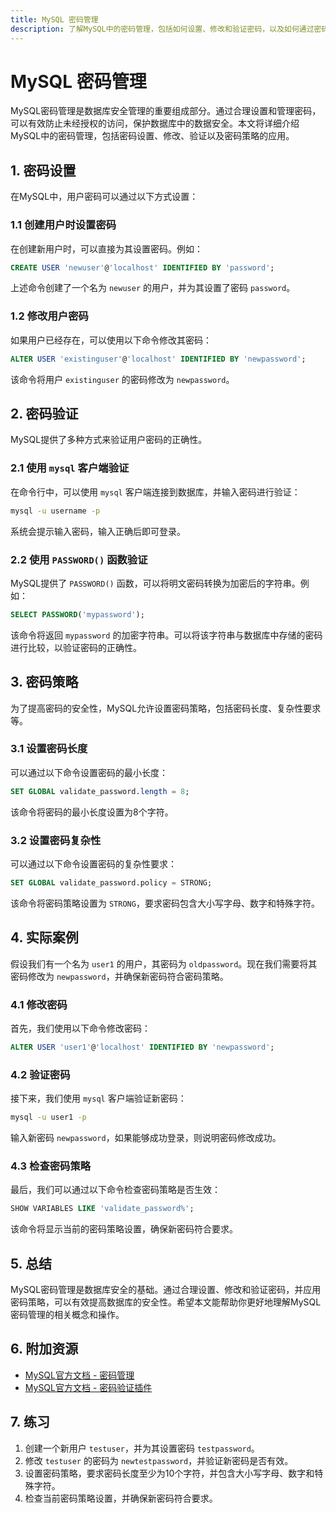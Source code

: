 ```yaml
---
title: MySQL 密码管理
description: 了解MySQL中的密码管理，包括如何设置、修改和验证密码，以及如何通过密码策略提高数据库安全性。
---
```


# MySQL 密码管理

MySQL密码管理是数据库安全管理的重要组成部分。通过合理设置和管理密码，可以有效防止未经授权的访问，保护数据库中的数据安全。本文将详细介绍MySQL中的密码管理，包括密码设置、修改、验证以及密码策略的应用。

## 1. 密码设置

在MySQL中，用户密码可以通过以下方式设置：

### 1.1 创建用户时设置密码

在创建新用户时，可以直接为其设置密码。例如：

```sql
CREATE USER 'newuser'@'localhost' IDENTIFIED BY 'password';
```

上述命令创建了一个名为 `newuser` 的用户，并为其设置了密码 `password`。

### 1.2 修改用户密码

如果用户已经存在，可以使用以下命令修改其密码：

```sql
ALTER USER 'existinguser'@'localhost' IDENTIFIED BY 'newpassword';
```

该命令将用户 `existinguser` 的密码修改为 `newpassword`。

## 2. 密码验证

MySQL提供了多种方式来验证用户密码的正确性。

### 2.1 使用 `mysql` 客户端验证

在命令行中，可以使用 `mysql` 客户端连接到数据库，并输入密码进行验证：

```bash
mysql -u username -p
```

系统会提示输入密码，输入正确后即可登录。

### 2.2 使用 `PASSWORD()` 函数验证

MySQL提供了 `PASSWORD()` 函数，可以将明文密码转换为加密后的字符串。例如：

```sql
SELECT PASSWORD('mypassword');
```

该命令将返回 `mypassword` 的加密字符串。可以将该字符串与数据库中存储的密码进行比较，以验证密码的正确性。

## 3. 密码策略

为了提高密码的安全性，MySQL允许设置密码策略，包括密码长度、复杂性要求等。

### 3.1 设置密码长度

可以通过以下命令设置密码的最小长度：

```sql
SET GLOBAL validate_password.length = 8;
```

该命令将密码的最小长度设置为8个字符。

### 3.2 设置密码复杂性

可以通过以下命令设置密码的复杂性要求：

```sql
SET GLOBAL validate_password.policy = STRONG;
```

该命令将密码策略设置为 `STRONG`，要求密码包含大小写字母、数字和特殊字符。

## 4. 实际案例

假设我们有一个名为 `user1` 的用户，其密码为 `oldpassword`。现在我们需要将其密码修改为 `newpassword`，并确保新密码符合密码策略。

### 4.1 修改密码

首先，我们使用以下命令修改密码：

```sql
ALTER USER 'user1'@'localhost' IDENTIFIED BY 'newpassword';
```

### 4.2 验证密码

接下来，我们使用 `mysql` 客户端验证新密码：

```bash
mysql -u user1 -p
```

输入新密码 `newpassword`，如果能够成功登录，则说明密码修改成功。

### 4.3 检查密码策略

最后，我们可以通过以下命令检查密码策略是否生效：

```sql
SHOW VARIABLES LIKE 'validate_password%';
```

该命令将显示当前的密码策略设置，确保新密码符合要求。

## 5. 总结

MySQL密码管理是数据库安全的基础。通过合理设置、修改和验证密码，并应用密码策略，可以有效提高数据库的安全性。希望本文能帮助你更好地理解MySQL密码管理的相关概念和操作。

## 6. 附加资源

- [MySQL官方文档 - 密码管理](https://dev.mysql.com/doc/refman/8.0/en/password-management.html)
- [MySQL官方文档 - 密码验证插件](https://dev.mysql.com/doc/refman/8.0/en/validate-password-plugin.html)

## 7. 练习

1. 创建一个新用户 `testuser`，并为其设置密码 `testpassword`。
2. 修改 `testuser` 的密码为 `newtestpassword`，并验证新密码是否有效。
3. 设置密码策略，要求密码长度至少为10个字符，并包含大小写字母、数字和特殊字符。
4. 检查当前密码策略设置，并确保新密码符合要求。
